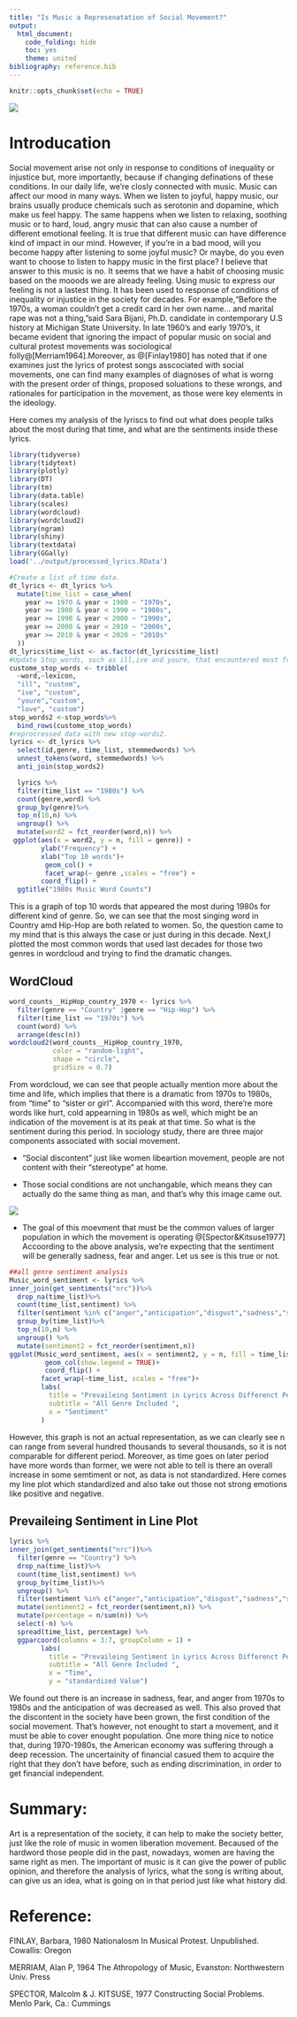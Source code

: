 ```yaml
---
title: "Is Music a Represenatation of Social Movement?"
output: 
  html_document:
    code_folding: hide
    toc: yes
    theme: united
bibliography: reference.bib
---
```


```r
knitr::opts_chunk$set(echo = TRUE)
```

\newline
\newline
\newline

![](/Users/jacob/Desktop/FALL 2019/Applied Data Science/fall2019-proj1--dingyif/figs/women.jpg)

# Introducation

 \newline
 \newline
 \newline
 
Social movement arise not only in response to conditions of inequality or injustice but, more importantly, because if changing definations of these conditions. 
In our daily life, we're closly connected with music. Music can affect our mood in many ways. When we listen to joyful, happy music, our brains usually produce chemicals such as serotonin and dopamine, which make us feel happy. The same happens when we listen to relaxing, soothing music or to hard, loud, angry music that can also cause a number of different emotional feeling. It is true that different music can have difference kind of impact in our mind. However, if you're in a bad mood, will you become happy after listening to some joyful music? Or maybe, do you even want to choose to listen to happy music in the first place? I believe that answer to this music is no. It seems that we have a habit of choosing music based on the mooods we are already feeling. Using music to express our feeling is not a lastest thing. It has been used to response of conditions of inequality or injustice in the society for decades.
For example,"Before the 1970s, a woman couldn't get a credit card in her own name... and marital rape was not a thing,"said Sara Bijani, Ph.D. candidate in contemporary U.S history at Michigan State University.   In late 1960's and early 1970's, it became evident that ignoring the impact of popular music on social and cultural protest movements was sociological folly@[Merriam1964].Moreover, as @[Finlay1980] has noted that if one examines just the lyrics of protest songs asscociated with social movements, one can find many examples of diagnoses of what is worng with the present order of things, proposed soluations to these wrongs, and rationales for participation in the movement, as those were key elements in the ideology. 

\newline
\newline
\newline

Here comes my analysis of the lyriscs to find out what does people talks about the most during that time, and what are the sentiments inside these lyrics.
```r
library(tidyverse)
library(tidytext)
library(plotly)
library(DT)
library(tm)
library(data.table)
library(scales)
library(wordcloud)
library(wordcloud2)
library(ngram)
library(shiny)
library(textdata)
library(GGally)
load('../output/processed_lyrics.RData')
```

```r
#Create a list of time data. 
dt_lyrics <- dt_lyrics %>%
  mutate(time_list = case_when(
    year >= 1970 & year < 1980 ~ "1970s",
    year >= 1980 & year < 1990 ~ "1980s",
    year >= 1990 & year < 2000 ~ "1990s",
    year >= 2000 & year < 2010 ~ "2000s",
    year >= 2010 & year < 2020 ~ "2010s"
  ))
dt_lyrics$time_list <- as.factor(dt_lyrics$time_list)
#Update Stop_words, such as ill,ive and youre, that encountered most from EDA. 
custome_stop_words <- tribble(
  ~word,~lexicon,
  "ill", "custom",
  "ive", "custom",
  "youre","custom",
  "love", "custom")
stop_words2 <-stop_words%>%
  bind_rows(custome_stop_words)
#reprocressed data with new stop-words2.
lyrics <- dt_lyrics %>%
  select(id,genre, time_list, stemmedwords) %>%
  unnest_tokens(word, stemmedwords) %>%
  anti_join(stop_words2)
```

```r
  lyrics %>%
  filter(time_list == "1980s") %>%
  count(genre,word) %>%
  group_by(genre)%>%
  top_n(10,n) %>%
  ungroup() %>%
  mutate(word2 = fct_reorder(word,n)) %>%
 ggplot(aes(x = word2, y = n, fill = genre)) +
        ylab("Frequency") + 
        xlab("Top 10 words")+
         geom_col() +
         facet_wrap(~ genre ,scales = "free") + 
        coord_flip() +
  ggtitle("1980s Music Word Counts")
```


This is a graph of top 10 words that appeared the most during 1980s for different kind of genre. So, we can see that the most singing word in Country amd Hip-Hop are both related to women. So, the question came to my mind that is this always the case or just during in this decade. Next,I plotted the most common words that used last decades for those two genres in wordcloud and trying to find the dramatic changes.

## WordCloud
```r
word_counts__HipHop_country_1970 <- lyrics %>%
  filter(genre == "Country" |genre == "Hip-Hop") %>%
  filter(time_list == "1970s") %>%
  count(word) %>%
  arrange(desc(n))
wordcloud2(word_counts__HipHop_country_1970, 
           color = "random-light",
           shape = "circle",
           gridSize = 0.7)
```


From wordcloud, we can see that people actually mention more about the time and life, which implies that there is a dramatic from 1970s to 1980s, from "time" to "sister or girl". Accompanied with this word, there're more words like hurt, cold appearning in 1980s as well, which might be an indication of the movement is at its peak at that time. So what is the sentiment during this period.
In sociology study, there are three major components associated with social movement.

+ "Social discontent" just like women libeartion movement, people are not content with their "stereotype" at home.

+ Those social conditions are not unchangable, which means they can actually do the same thing as man, and that's why this image came out.

![](/Users/jacob/Desktop/FALL 2019/Applied Data Science/fall2019-proj1--dingyif/figs/wecandoit.png)

+ The goal of this moevment that must be the common values of larger population in which the movement is operating @[Spector&Kitsuse1977]
Accoording to the above analysis, we're expecting that the sentiment will be generally sadness, fear and anger. Let us see is this true or not. 




```r
##all genre sentiment analysis 
Music_word_sentiment <- lyrics %>%
inner_join(get_sentiments("nrc"))%>%
  drop_na(time_list)%>%
  count(time_list,sentiment) %>%
  filter(sentiment %in% c("anger","anticipation","disgust","sadness","surprise","fear","trust","joy"))%>%
  group_by(time_list)%>%
  top_n(10,n) %>%
  ungroup() %>%
  mutate(sentiment2 = fct_reorder(sentiment,n))
ggplot(Music_word_sentiment, aes(x = sentiment2, y = n, fill = time_list)) + 
         geom_col(show.legend = TRUE)+
         coord_flip() +
        facet_wrap(~time_list, scales = "free")+
        labs(
          title = "Prevaileing Sentiment in Lyrics Across Differenct Period",
          subtitle = "All Genre Included ",
          x = "Sentiment"
        )
```



However, this graph is not an actual representation, as we can clearly see n can range from several hundred thousands to several thousands, so it is not comparable for different period. Moreover, as time goes on later period have more words than former, we were not able to tell is there an overall increase in some semtiment or not, as data is not standardized. Here comes my line plot which standardized and also take out those not strong emotions like positive and negative.

## Prevaileing Sentiment in Line Plot

```r
lyrics %>%
inner_join(get_sentiments("nrc"))%>%
  filter(genre == "Country") %>%
  drop_na(time_list)%>%
  count(time_list,sentiment) %>%
  group_by(time_list)%>%
  ungroup() %>%
  filter(sentiment %in% c("anger","anticipation","disgust","sadness","surprise","fear","trust","joy"))%>%
  mutate(sentiment2 = fct_reorder(sentiment,n)) %>% 
  mutate(percentage = n/sum(n)) %>%
  select(-n) %>%
  spread(time_list, percentage) %>%
  ggparcoord(columns = 3:7, groupColumn = 1) +
        labs(
          title = "Prevaileing Sentiment in Lyrics Across Differenct Period",
          subtitle = "All Genre Included ",
          x = "Time",
          y = "standardized Value") 
```


We found out there is an increase in sadness, fear, and anger from 1970s to 1980s and the anticipation of was decreased as well. This also proved that the discontent in the society have been grown, the first condition of the social movement. That's however, not enought to start a movement, and it must be able to cover enought population. One more thing nice to notice that, during 1970-1980s, the American economy was suffering through a deep recession. The uncertainity of financial casued them to acquire the right that they don't have before, such as ending discrimination, in order to get financial independent.



# Summary:
Art is a representation of the society, it can help to make the society better, just like the role of music in women liberation movement. Becaused of the hardword those people did in the past, nowadays, women are having the same right as men. The important of music is it can give the power of public opinion, and therefore the analysis of lyrics, what the song is writing about, can give us an idea, what is going on in that period just like what history did. 

# Reference: 

FINLAY, Barbara, 1980 Nationalosm In Musical Protest. Unpublished. Cowallis: Oregon

MERRIAM, Alan P, 1964 The Athropology of Music, Evanston: Northwestern Univ. Press

SPECTOR, Malcolm & J. KITSUSE, 1977 Constructing Social Problems. Menlo Park, Ca.: Cummings
